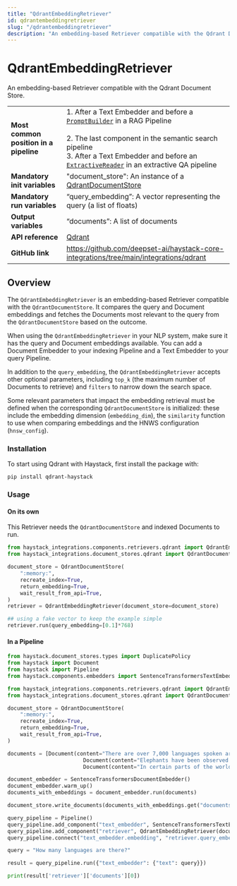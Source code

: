 ```yaml
---
title: "QdrantEmbeddingRetriever"
id: qdrantembeddingretriever
slug: "/qdrantembeddingretriever"
description: "An embedding-based Retriever compatible with the Qdrant Document Store."
---
```


# QdrantEmbeddingRetriever

An embedding-based Retriever compatible with the Qdrant Document Store.

|  |  |
| --- | --- |
| **Most common position in a pipeline** | 1\. After a Text Embedder and before a [`PromptBuilder`](/docs/pipeline-components/builders/promptbuilder.mdx)  in a RAG Pipeline  <br /> <br />2. The last component in the semantic search pipeline  <br />3. After a Text Embedder and before an [`ExtractiveReader`](/docs/pipeline-components/readers/extractivereader.mdx)  in an extractive QA pipeline |
| **Mandatory init variables** | "document_store": An instance of a [QdrantDocumentStore](/docs/document-stores/qdrant-document-store.mdx) |
| **Mandatory run variables** | “query_embedding”: A vector representing the query (a list of floats) |
| **Output variables** | “documents”: A list of documents |
| **API reference** | [Qdrant](/reference/integrations-qdrant) |
| **GitHub link** | https://github.com/deepset-ai/haystack-core-integrations/tree/main/integrations/qdrant |

## Overview

The `QdrantEmbeddingRetriever` is an embedding-based Retriever compatible with the `QdrantDocumentStore`. It compares the query and Document embeddings and fetches the Documents most relevant to the query from the `QdrantDocumentStore` based on the outcome.

When using the `QdrantEmbeddingRetriever` in your NLP system, make sure it has the query and Document embeddings available. You can add a Document Embedder to your indexing Pipeline and a Text Embedder to your query Pipeline.

In addition to the `query_embedding`, the `QdrantEmbeddingRetriever` accepts other optional parameters, including `top_k` (the maximum number of Documents to retrieve) and `filters` to narrow down the search space.

Some relevant parameters that impact the embedding retrieval must be defined when the corresponding `QdrantDocumentStore` is initialized: these include the embedding dimension (`embedding_dim`), the `similarity` function to use when comparing embeddings and the HNWS configuration (`hnsw_config`).

### Installation

To start using Qdrant with Haystack, first install the package with:

```shell
pip install qdrant-haystack
```

### Usage

#### On its own

This Retriever needs the `QdrantDocumentStore` and indexed Documents to run.

```python
from haystack_integrations.components.retrievers.qdrant import QdrantEmbeddingRetriever
from haystack_integrations.document_stores.qdrant import QdrantDocumentStore

document_store = QdrantDocumentStore(
    ":memory:",
    recreate_index=True,
    return_embedding=True,
    wait_result_from_api=True,
)
retriever = QdrantEmbeddingRetriever(document_store=document_store)

## using a fake vector to keep the example simple
retriever.run(query_embedding=[0.1]*768)
```

#### In a Pipeline

```python
from haystack.document_stores.types import DuplicatePolicy
from haystack import Document
from haystack import Pipeline
from haystack.components.embedders import SentenceTransformersTextEmbedder, SentenceTransformersDocumentEmbedder

from haystack_integrations.components.retrievers.qdrant import QdrantEmbeddingRetriever
from haystack_integrations.document_stores.qdrant import QdrantDocumentStore

document_store = QdrantDocumentStore(
    ":memory:",
    recreate_index=True,
    return_embedding=True,
    wait_result_from_api=True,
)

documents = [Document(content="There are over 7,000 languages spoken around the world today."),
						Document(content="Elephants have been observed to behave in a way that indicates a high level of self-awareness, such as recognizing themselves in mirrors."),
						Document(content="In certain parts of the world, like the Maldives, Puerto Rico, and San Diego, you can witness the phenomenon of bioluminescent waves.")]

document_embedder = SentenceTransformersDocumentEmbedder()
document_embedder.warm_up()
documents_with_embeddings = document_embedder.run(documents)

document_store.write_documents(documents_with_embeddings.get("documents"), policy=DuplicatePolicy.OVERWRITE)

query_pipeline = Pipeline()
query_pipeline.add_component("text_embedder", SentenceTransformersTextEmbedder())
query_pipeline.add_component("retriever", QdrantEmbeddingRetriever(document_store=document_store))
query_pipeline.connect("text_embedder.embedding", "retriever.query_embedding")

query = "How many languages are there?"

result = query_pipeline.run({"text_embedder": {"text": query}})

print(result['retriever']['documents'][0])
```
